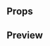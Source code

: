 
<Meta title="Atoms|Flat Button" component={FlatButton} />

## Props

<Props of={FlatButton} />

## Preview

<Preview>
  <Story name="FlatButton">
    <FlatButton
      isDisabled={boolean('Is disabled?', false)}
      onClick={action('onClick')}
      text={text('Text', 'Guardar')}
      type={select('type', ['accent', 'disabled', 'info', 'error'], 'accent')}
    />
  </Story>
</Preview>
